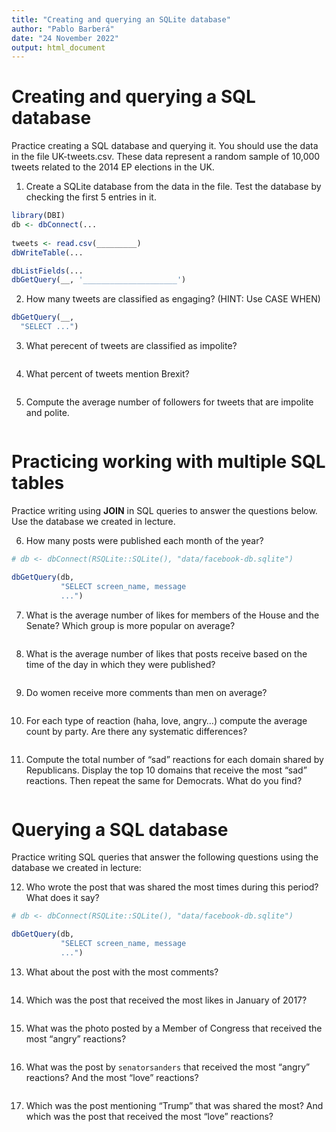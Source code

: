 ```yaml
---
title: "Creating and querying an SQLite database"
author: "Pablo Barberá"
date: "24 November 2022"
output: html_document
---
```



# Creating and querying a SQL database

Practice creating a SQL database and querying it. You should use the data in the file UK-tweets.csv. These data represent a random sample of 10,000 tweets related to the 2014 EP elections in the UK.

1. Create a SQLite database from the data in the file. Test the database by checking the first 5 entries in it.

```r
library(DBI)
db <- dbConnect(...
                
tweets <- read.csv(_________)
dbWriteTable(...  

dbListFields(...
dbGetQuery(__, '_____________________')                
```

2. How many tweets are classified as engaging? (HINT: Use CASE WHEN)

```r
dbGetQuery(__, 
  "SELECT ...")
```

3. What perecent of tweets are classified as impolite?

```r

```

4. What percent of tweets mention Brexit?

```r

```


5. Compute the average number of followers for tweets that are impolite and polite.

```r

```


# Practicing working with multiple SQL tables

Practice writing using **JOIN** in SQL queries to answer the questions below. Use the database we created in lecture.

6. How many posts were published each month of the year?

```r
# db <- dbConnect(RSQLite::SQLite(), "data/facebook-db.sqlite")

dbGetQuery(db, 
           "SELECT screen_name, message
           ...")

```


7. What is the average number of likes for members of the House and the Senate? Which group is more popular on average?

```r

```

8. What is the average number of likes that posts receive based on the time of the day in which they were published?

```r


```

9. Do women receive more comments than men on average?

```r

```

10. For each type of reaction (haha, love, angry...) compute the average count by party. Are there any systematic differences?

```r

```

11. Compute the total number of "sad" reactions for each domain shared by Republicans. Display the top 10 domains that receive the most "sad" reactions. Then repeat the same for Democrats. What do you find?

```r

```


# Querying a SQL database

Practice writing SQL queries that answer the following questions using the database we created in lecture:

12. Who wrote the post that was shared the most times during this period? What does it say?

```r
# db <- dbConnect(RSQLite::SQLite(), "data/facebook-db.sqlite")

dbGetQuery(db, 
           "SELECT screen_name, message
           ...")

```

13. What about the post with the most comments?

```r


```

14. Which was the post that received the most likes in January of 2017?

```r


```

15. What was the photo posted by a Member of Congress that received the most "angry" reactions?

```r

```

16. What was the post by `senatorsanders` that received the most "angry" reactions? And the most "love" reactions?

```r

```

17. Which was the post mentioning "Trump" that was shared the most? And which was the post that received the most "love" reactions?

```r

```




